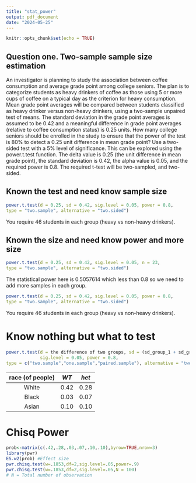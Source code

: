 ---
title: "stat_power"
output: pdf_document
date: "2024-05-25"
---

```{r setup, include=FALSE}
knitr::opts_chunk$set(echo = TRUE)
```

## Question one. Two-sample sample size estimation

An investigator is planning to study the association between coffee consumption and average grade point among college seniors. The plan is to categorize students as heavy drinkers of coffee as those using 5 or more cups of coffee on a typical day as the criterion for heavy consumption. Mean grade point averages will be compared between students classified as heavy drinker versus non-heavy drinkers, using a two-sample unpaired test of means. The standard deviation in the grade point averages is assumed to be 0.42 and a meaningful difference in grade point averages (relative to coffee consumption status) is 0.25 units. How many college seniors should be enrolled in the study to ensure that the power of the test is 80% to detect a 0.25 unit difference in mean grade point? Use a two-sided test with a 5% level of significance. This can be explored using the power.t.test function. The delta value is 0.25 (the unit difference in mean grade point), the standard deviation is 0.42, the alpha value is 0.05, and the required power is 0.8. The required t-test will be two-sampled, and two-sided.\

## Known the test and need know sample size

```{r}
power.t.test(d = 0.25, sd = 0.42, sig.level = 0.05, power = 0.8,
type = "two.sample", alternative = "two.sided")
```

You require 46 students in each group (heavy vs non-heavy drinkers).\

## Known the size and need know power and more size

```{r}
power.t.test(d = 0.25, sd = 0.42, sig.level = 0.05, n = 23,
type = "two.sample", alternative = "two.sided")
```

The statistical power here is 0.5057614 which less than 0.8 so we need to add more samples in each group.\

```{r}
power.t.test(d = 0.25, sd = 0.42, sig.level = 0.05, power = 0.8,
type = "two.sample", alternative = "two.sided")
```

You require 46 students in each group (heavy vs non-heavy drinkers).\

# Know nothing but what to test

```{r, eval=FALSE}
power.t.test(d = the difference of two groups, sd = (sd_group_1 + sd_group_2) / 2 ,
             sig.level = 0.05, power = 0.8,
type = c("two.sample","one.sample","paired.sample"), alternative = "two.sided")
```

| race (of people) | $WT$ | $het$ |
|:----------------:|:----:|:-----:|
|      White       | 0.42 | 0.28  |
|      Black       | 0.03 | 0.07  |
|      Asian       | 0.10 | 0.10  |
# Chisq Power
```{r}
prob<-matrix(c(.42,.28,.03,.07,.10,.10),byrow=TRUE,nrow=3)
library(pwr)
ES.w2(prob) #Effect size
pwr.chisq.test(w=.1853,df=2,sig.level=.05,power=.9) 
pwr.chisq.test(w=.1853,df=2,sig.level=.05,N = 100)
# N = Total number of observation
```
